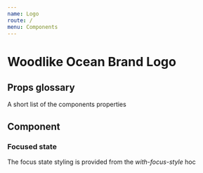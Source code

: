 ```yaml
---
name: Logo
route: /
menu: Components
---
```



# Woodlike Ocean Brand Logo

## Props glossary
A short list of the components properties
<Props of={Logo} />

## Component
<Playground>
  <Logo
    title="Woodlike Ocean - Sustainable Swimwear crafted from ocean recovered fishing nets"
    desc="The Woodlike Ocean logo represents the moving water waves made by a drop of water"
  />

</Playground>

### Focused state
The focus state styling is provided from the _with-focus-style_ hoc
<Playground>
  <Logo title="demo title" desc="desc" isfocused="focused" />
</Playground>
